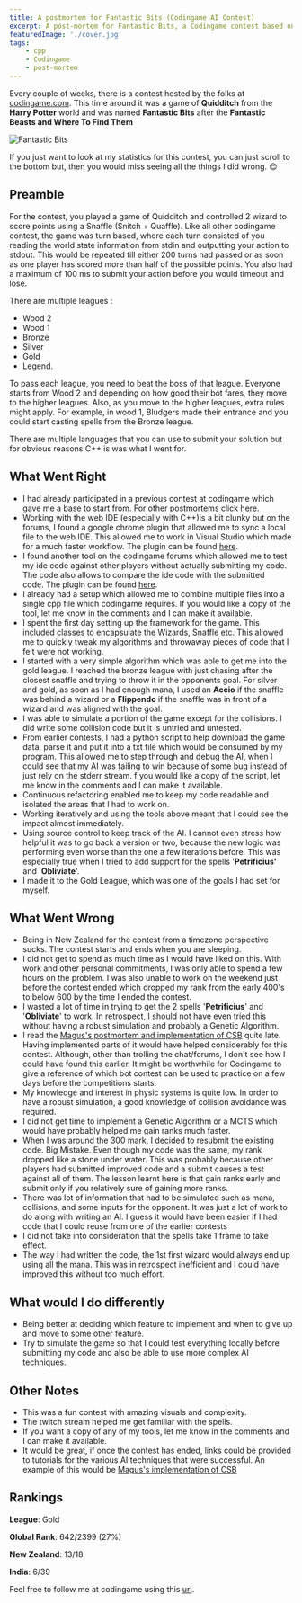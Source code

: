```yaml
---
title: A postmortem for Fantastic Bits (Codingame AI Contest)
excerpt: A post-mortem for Fantastic Bits, a Codingame contest based on Quidditch from Harry Potter.
featuredImage: './cover.jpg'
tags:
    - cpp
    - Codingame
    - post-mortem
---
```


Every couple of weeks, there is a contest hosted by the folks at [codingame.com](http://www.codingame.com). This time
around it was a game of **Quidditch** from the **Harry Potter** world and was named **Fantastic Bits** after the
**Fantastic Beasts and Where To Find Them**

![Fantastic Bits](./cover.jpg)

If you just want to look at my statistics for this contest, you can just scroll to the bottom but, then you would miss
seeing all the things I did wrong. 😊

## Preamble

For the contest, you played a game of Quidditch and controlled 2 wizard to score points using a Snaffle (Snitch +
Quaffle). Like all other codingame contest, the game was turn based, where each turn consisted of you reading the world
state information from stdin and outputting your action to stdout. This would be repeated till either 200 turns had
passed or as soon as one player has scored more than half of the possible points. You also had a maximum of 100 ms to
submit your action before you would timeout and lose.

There are multiple leagues :

-   Wood 2
-   Wood 1
-   Bronze
-   Silver
-   Gold
-   Legend.

To pass each league, you need to beat the boss of that league. Everyone starts from Wood 2 and depending on how good
their bot fares, they move to the higher leagues. Also, as you move to the higher leagues, extra rules might apply. For
example, in wood 1, Bludgers made their entrance and you could start casting spells from the Bronze league.

There are multiple languages that you can use to submit your solution but for obvious reasons C++ is was what I went
for.

## What Went Right

-   I had already participated in a previous contest at codingame which gave me a base to start from. For other
    postmortems click [here](/tags/codingame).
-   Working with the web IDE (especially with C++)is a bit clunky but on the forums, I found a google chrome plugin that
    allowed me to sync a local file to the web IDE. This allowed me to work in Visual Studio which made for a much
    faster workflow. The plugin can be found [here](https://www.codingame.com/forum/t/codingame-sync-beta/614/65).
-   I found another tool on the codingame forums which allowed me to test my ide code against other players without
    actually submitting my code. The code also allows to compare the ide code with the submitted code. The plugin can be
    found [here](https://www.codingame.com/forum/t/introducing-cg-spunk/1895).
-   I already had a setup which allowed me to combine multiple files into a single cpp file which codingame requires. If
    you would like a copy of the tool, let me know in the comments and I can make it available.
-   I spent the first day setting up the framework for the game. This included classes to encapsulate the Wizards,
    Snaffle etc. This allowed me to quickly tweak my algorithms and throwaway pieces of code that I felt were not
    working.
-   I started with a very simple algorithm which was able to get me into the gold league. I reached the bronze league
    with just chasing after the closest snaffle and trying to throw it in the opponents goal. For silver and gold, as
    soon as I had enough mana, I used an **Accio** if the snaffle was behind a wizard or a **Flippendo** if the snaffle
    was in front of a wizard and was aligned with the goal.
-   I was able to simulate a portion of the game except for the collisions. I did write some collision code but it is
    untried and untested.
-   From earlier contests, I had a python script to help download the game data, parse it and put it into a txt file
    which would be consumed by my program. This allowed me to step through and debug the AI, when I could see that my AI
    was failing to win because of some bug instead of just rely on the stderr stream. f you would like a copy of the
    script, let me know in the comments and I can make it available.
-   Continuous refactoring enabled me to keep my code readable and isolated the areas that I had to work on.
-   Working iteratively and using the tools above meant that I could see the impact almost immediately.
-   Using source control to keep track of the AI. I cannot even stress how helpful it was to go back a version or two,
    because the new logic was performing even worse than the one a few iterations before. This was especially true when
    I tried to add support for the spells '**Petrificius'** and '**Obliviate**'.
-   I made it to the Gold League, which was one of the goals I had set for myself.

## What Went Wrong

-   Being in New Zealand for the contest from a timezone perspective sucks. The contest starts and ends when you are
    sleeping.
-   I did not get to spend as much time as I would have liked on this. With work and other personal commitments, I was
    only able to spend a few hours on the problem. I was also unable to work on the weekend just before the contest
    ended which dropped my rank from the early 400's to below 600 by the time I ended the contest.
-   I wasted a lot of time in trying to get the 2 spells '**Petrificius**' and '**Obliviate**' to work. In retrospect, I
    should not have even tried this without having a robust simulation and probably a Genetic Algorithm.
-   I read the [Magus's postmortem and implementation of CSB](http://files.magusgeek.com/csb/csb_en.html) quite late.
    Having implemented parts of it would have helped considerably for this contest. Although, other than trolling the
    chat/forums, I don't see how I could have found this earlier. It might be worthwhile for Codingame to give a
    reference of which bot contest can be used to practice on a few days before the competitions starts.
-   My knowledge and interest in physic systems is quite low. In order to have a robust simulation, a good knowledge of
    collision avoidance was required.
-   I did not get time to implement a Genetic Algorithm or a MCTS which would have probably helped me gain ranks much
    faster.
-   When I was around the 300 mark, I decided to resubmit the existing code. Big Mistake. Even though my code was the
    same, my rank dropped like a stone under water. This was probably because other players had submitted improved code
    and a submit causes a test against all of them. The lesson learnt here is that gain ranks early and submit only if
    you relatively sure of gaining more ranks.
-   There was lot of information that had to be simulated such as mana, collisions, and some inputs for the opponent. It
    was just a lot of work to do along with writing an AI. I guess it would have been easier if I had code that I could
    reuse from one of the earlier contests
-   I did not take into consideration that the spells take 1 frame to take effect.
-   The way I had written the code, the 1st first wizard would always end up using all the mana. This was in
    retrospect inefficient and I could have improved this without too much effort.

## What would I do differently

-   Being better at deciding which feature to implement and when to give up and move to some other feature.
-   Try to simulate the game so that I could test everything locally before submitting my code and also be able to use
    more complex AI techniques.

## Other Notes

-   This was a fun contest with amazing visuals and complexity.
-   The twitch stream helped me get familiar with the spells.
-   If you want a copy of any of my tools, let me know in the comments and I can make it available.
-   It would be great, if once the contest has ended, links could be provided to tutorials for the various AI techniques
    that were successful. An example of this would
    be [Magus's implementation of CSB](http://files.magusgeek.com/csb/csb_en.html)

## Rankings

**League**: Gold

**Global Rank**: 642/2399 (27%)

**New Zealand**: 13/18

**India**: 6/39

Feel free to follow me at codingame using this [url](https://www.codingame.com/servlet/urlinvite?u=1506970).

